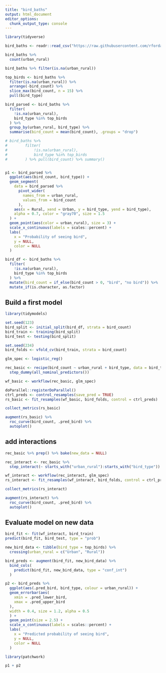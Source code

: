 ```yaml
---
title: "bird_baths"
output: html_document
editor_options: 
  chunk_output_type: console
---
```


```r
library(tidyverse)

bird_baths <- readr::read_csv("https://raw.githubusercontent.com/rfordatascience/tidytuesday/master/data/2021/2021-08-31/bird_baths.csv")

bird_baths %>%
  count(urban_rural)

bird_baths %>% filter(is.na(urban_rural))
```

```r
top_birds <- bird_baths %>% 
  filter(is.na(urban_rural)) %>% 
  arrange(-bird_count) %>% 
  slice_max(bird_count, n = 15) %>% 
  pull(bird_type)
```

```r
bird_parsed <- bird_baths %>% 
  filter(
    !is.na(urban_rural),
    bird_type %in% top_birds
  ) %>% 
  group_by(urban_rural, bird_type) %>% 
  summarise(bird_count = mean(bird_count), .groups = "drop")

# bird_baths %>% 
#        filter(
#            !is.na(urban_rural),
#            bird_type %in% top_birds
#        ) %>% pull(bird_count) %>% summary()


p1 <- bird_parsed %>% 
  ggplot(aes(bird_count, bird_type)) +
  geom_segment(
    data = bird_parsed %>% 
      pivot_wider(
        names_from = urban_rural,
        values_from = bird_count
      ),
    aes(x = Rural, xend = Urban, y = bird_type, yend = bird_type),
    alpha = 0.7, color = "gray70", size = 1.5
  ) +
  geom_point(aes(color = urban_rural), size = 3) +
  scale_x_continuous(labels = scales::percent) +
  labs(
    x = "Probability of seeing bird",
    y = NULL,
    color = NULL
  )
```

```r
bird_df <- bird_baths %>% 
  filter(
    !is.na(urban_rural),
    bird_type %in% top_birds
  ) %>% 
  mutate(bird_count = if_else(bird_count > 0, "bird", "no bird")) %>% 
  mutate_if(is.character, as.factor)
```
## Build a first model
```r
library(tidymodels)

set.seed(123)
bird_split <- initial_split(bird_df, strata = bird_count)
bird_train <- training(bird_split)
bird_test <- testing(bird_split)

set.seed(234)
bird_folds <- vfold_cv(bird_train, strata = bird_count)
```

```r
glm_spec <- logistic_reg()

rec_basic <- recipe(bird_count ~ urban_rural + bird_type, data = bird_train) %>% 
  step_dummy(all_nominal_predictors())

wf_basic <- workflow(rec_basic, glm_spec)
```

```r
doParallel::registerDoParallel()
ctrl_preds <- control_resamples(save_pred = TRUE)
rs_basic <- fit_resamples(wf_basic, bird_folds, control = ctrl_preds)

collect_metrics(rs_basic)
```

```r
augment(rs_basic) %>% 
  roc_curve(bird_count, .pred_bird) %>% 
  autoplot()
```
## add interactions
```r
rec_basic %>% prep() %>% bake(new_data = NULL)

rec_interact <- rec_basic %>% 
  step_interact(~ starts_with("urban_rural"):starts_with("bird_type"))

wf_interact <- workflow(rec_interact, glm_spec)
rs_interact <- fit_resamples(wf_interact, bird_folds, control = ctrl_preds)
```

```r
collect_metrics(rs_interact)

augment(rs_interact) %>% 
  roc_curve(bird_count, .pred_bird) %>% 
  autoplot()
```
## Evaluate model on new data
```r
bird_fit <- fit(wf_interact, bird_train)
predict(bird_fit, bird_test, type = "prob")
```

```r
new_bird_data <- tibble(bird_type = top_birds) %>% 
  crossing(urban_rural = c("Urban", "Rural"))
```

```r
bird_preds <- augment(bird_fit, new_bird_data) %>% 
  bind_cols(
    predict(bird_fit, new_bird_data, type = "conf_int")
  )
```

```r
p2 <- bird_preds %>% 
  ggplot(aes(.pred_bird, bird_type, colour = urban_rural)) +
  geom_errorbar(aes(
    xmin = .pred_lower_bird,
    xmax = .pred_upper_bird
  ),
  width = 0.4, size = 1.2, alpha = 0.5
  ) +
  geom_point(size = 2.5) +
  scale_x_continuous(labels = scales::percent) +
  labs(
    x = "Predicted probability of seeing bird",
    y = NULL,
    color = NULL
  )
```

```r
library(patchwork)

p1 + p2
```













